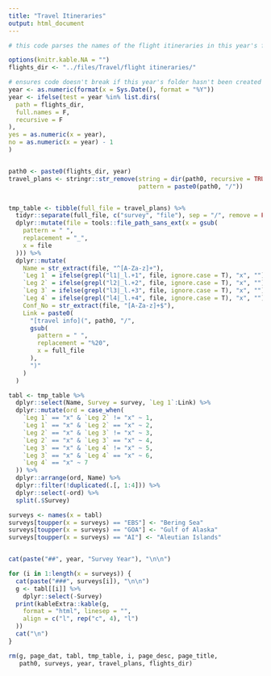 ```yaml
---
title: "Travel Itineraries"
output: html_document
---
```


```r
# this code parses the names of the flight itineraries in this year's folder and generates a table with the person's name, what legs they are one, and the confirmation code. Files must be named with the following information in this order: NAME_Leg1_2_CONFIRMATIONCODE

options(knitr.kable.NA = "")
flights_dir <- "../files/Travel/flight itineraries/"
```


```r
# ensures code doesn't break if this year's folder hasn't been created yet
year <- as.numeric(format(x = Sys.Date(), format = "%Y"))
year <- ifelse(test = year %in% list.dirs(
  path = flights_dir,
  full.names = F,
  recursive = F
),
yes = as.numeric(x = year),
no = as.numeric(x = year) - 1
)


path0 <- paste0(flights_dir, year)
travel_plans <- stringr::str_remove(string = dir(path0, recursive = TRUE, full.names = TRUE), 
                                    pattern = paste0(path0, "/"))


tmp_table <- tibble(full_file = travel_plans) %>%
  tidyr::separate(full_file, c("survey", "file"), sep = "/", remove = FALSE) %>%
  dplyr::mutate(file = tools::file_path_sans_ext(x = gsub(
    pattern = " ",
    replacement = "_",
    x = file
  ))) %>%
  dplyr::mutate(
    Name = str_extract(file, "^[A-Za-z]+"),
    `Leg 1` = ifelse(grepl("l1|_l.+1", file, ignore.case = T), "x", ""),
    `Leg 2` = ifelse(grepl("l2|_l.+2", file, ignore.case = T), "x", ""),
    `Leg 3` = ifelse(grepl("l3|_l.+3", file, ignore.case = T), "x", ""),
    `Leg 4` = ifelse(grepl("l4|_l.+4", file, ignore.case = T), "x", ""),
    Conf_No = str_extract(file, "[A-Za-z]+$"),
    Link = paste0(
      "[travel info](", path0, "/",
      gsub(
        pattern = " ",
        replacement = "%20",
        x = full_file
      ),
      ")"
    )
  )

tabl <- tmp_table %>%
  dplyr::select(Name, Survey = survey, `Leg 1`:Link) %>%
  dplyr::mutate(ord = case_when(
    `Leg 1` == "x" & `Leg 2` != "x" ~ 1,
    `Leg 1` == "x" & `Leg 2` == "x" ~ 2,
    `Leg 2` == "x" & `Leg 3` != "x" ~ 3,
    `Leg 2` == "x" & `Leg 3` == "x" ~ 4,
    `Leg 3` == "x" & `Leg 4` != "x" ~ 5,
    `Leg 3` == "x" & `Leg 4` == "x" ~ 6,
    `Leg 4` == "x" ~ 7
  )) %>%
  dplyr::arrange(ord, Name) %>%
  dplyr::filter(!duplicated(.[, 1:4])) %>%
  dplyr::select(-ord) %>%
  split(.$Survey)

surveys <- names(x = tabl)
surveys[toupper(x = surveys) == "EBS"] <- "Bering Sea"
surveys[toupper(x = surveys) == "GOA"] <- "Gulf of Alaska"
surveys[toupper(x = surveys) == "AI"] <- "Aleutian Islands"


cat(paste("##", year, "Survey Year"), "\n\n")

for (i in 1:length(x = surveys)) {
  cat(paste("###", surveys[i]), "\n\n")
  g <- tabl[[i]] %>%
    dplyr::select(-Survey)
  print(kableExtra::kable(g,
    format = "html", linesep = "",
    align = c("l", rep("c", 4), "l")
  ))
  cat("\n")
}

rm(g, page_dat, tabl, tmp_table, i, page_desc, page_title, 
   path0, surveys, year, travel_plans, flights_dir)
```
